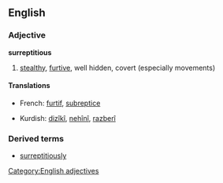 ==English==

===Adjective===
'''surreptitious'''
#[[stealth]]y, [[furtive]], well hidden, covert (especially movements)

====Translations====
{{top}}
*French: [[furtif]], [[subreptice]]
{{mid}}
*Kurdish: [[dizîkî]], [[nehînî]], [[razberî]]
{{bottom}}

===Derived terms===
*[[surreptitiously]]

[[Category:English adjectives]]